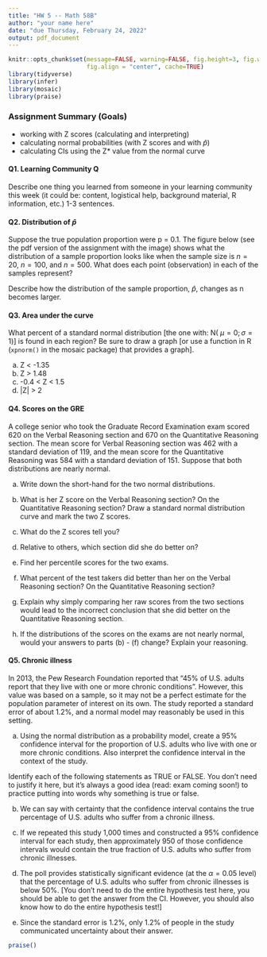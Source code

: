 ```yaml
---
title: "HW 5 -- Math 58B"
author: "your name here"
date: "due Thursday, February 24, 2022"
output: pdf_document
---
```



```r
knitr::opts_chunk$set(message=FALSE, warning=FALSE, fig.height=3, fig.width=5, 
                      fig.align = "center", cache=TRUE)
library(tidyverse)
library(infer)
library(mosaic)
library(praise)
```


### Assignment Summary (Goals)
* working with Z scores (calculating and interpreting)
* calculating normal probabilities (with Z scores and with $\hat{p}$)
* calculating CIs using the Z* value from the normal curve

#### Q1. Learning Community Q
Describe one thing you learned from someone in your learning community this week (it could be: content, logistical help, background material, R information, etc.)  1-3 sentences.

#### Q2.  Distribution of $\hat{p}$ 

Suppose the true population proportion were p = 0.1. The figure below (see the pdf version of the assignment with the image) shows what the distribution of a sample proportion looks like when the sample size is $n = 20$, $n = 100$, and $n = 500$. What does each point (observation) in each of the samples represent?

Describe how the distribution of the sample proportion, $\hat{p}$, changes as n becomes larger.


#### Q3.  Area under the curve

What percent of a standard normal distribution [the one with:  N( $\mu = 0; \sigma = 1$)]
is found in each region? Be sure to draw a graph [or use a function in R (`xpnorm()` in the mosaic package) that provides a graph].

(a) Z < -1.35 
(b) Z > 1.48 
(c) -0.4 < Z < 1.5 
(d) |Z| > 2


#### Q4.  Scores on the GRE

A college senior who took the Graduate Record Examination exam scored 620 on the Verbal Reasoning section and 670 on the Quantitative Reasoning section. The mean score for Verbal Reasoning section was 462 with a standard deviation of 119, and the mean score for the Quantitative Reasoning was 584 with a standard deviation of 151. Suppose that both distributions are nearly normal.


(a) Write down the short-hand for the two normal distributions.

(b) What is her Z score on the Verbal Reasoning section? On the Quantitative Reasoning section?
Draw a standard normal distribution curve and mark the two Z scores.

(c) What do the Z scores tell you?


(d) Relative to others, which section did she do better on?


(e) Find her percentile scores for the two exams.


(f) What percent of the test takers did better than her on the Verbal Reasoning section? On the Quantitative Reasoning section?


(g) Explain why simply comparing her raw scores from the two sections would lead to the incorrect conclusion that she did better on the Quantitative Reasoning section.


(h) If the distributions of the scores on the exams are not nearly normal, would your answers to parts (b) - (f) change? Explain your reasoning.



#### Q5. Chronic illness

In 2013, the Pew Research Foundation reported that "45% of U.S. adults report that they live with one or more chronic conditions". However, this value was based on a sample, so it may not be a perfect estimate for the population parameter of interest on its own. The study reported a standard error of about 1.2%, and a normal model may reasonably be used in this setting. 

(a) Using the normal distribution as a probability model, create a 95% confidence interval for the proportion of U.S. adults who live with one or more chronic conditions. Also interpret the confidence interval in the context of the study.

Identify each of the following statements as TRUE or FALSE.  You don't need to justify it here, but it's always a good idea (read: exam coming soon!) to practice putting into words why something is true or false.

(b) We can say with certainty that the confidence interval contains the true percentage of U.S. adults who suffer from a chronic illness.

(c) If we repeated this study 1,000 times and constructed a 95% confidence interval for each study, then approximately 950 of those confidence intervals would contain the true fraction of U.S. adults who suffer from chronic illnesses.

(d) The poll provides statistically significant evidence (at the $\alpha = 0.05$ level) that the percentage of U.S. adults who suffer from chronic illnesses is below 50%. [You don't need to do the entire hypothesis test here, you should be able to get the answer from the CI.  However, you should also know how to do the entire hypothesis test!]

(e) Since the standard error is 1.2%, only 1.2% of people in the study communicated uncertainty about their answer.




```r
praise()
```